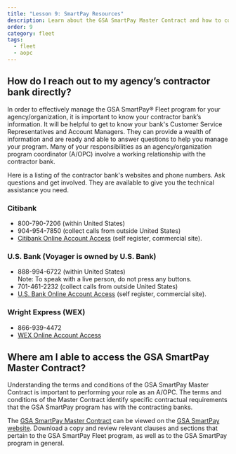 ```yaml
---
title: "Lesson 9: SmartPay Resources"
description: Learn about the GSA SmartPay Master Contract and how to contact your agency's contractor bank. 
order: 9
category: fleet
tags:
  - fleet
  - aopc
---
```


## How do I reach out to my agency’s contractor bank directly?

In order to effectively manage the GSA SmartPay® Fleet program for your agency/organization, it is important to know your contractor bank’s information. It will be helpful to get to know your bank's Customer Service Representatives and Account Managers. They can provide a wealth of information and are ready and able to answer questions to help you manage your program. Many of your responsibilities as an agency/organization program coordinator (A/OPC) involve a working relationship with the contractor bank.

Here is a listing of the contractor bank's websites and phone numbers. Ask questions and get involved. They are available to give you the technical assistance you need.
### Citibank
- 800-790-7206 (within United States)
- 904-954-7850 (collect calls from outside United States)
- [Citibank Online Account Access](https://home.cards.citidirect.com/CommercialCard/Cards.html) (self register, commercial site).

### U.S. Bank (Voyager is owned by U.S. Bank)
- 888-994-6722 (within United States)<br />
Note: To speak with a live person, do not press any buttons.
- 701-461-2232 (collect calls from outside United States)
- [U.S. Bank Online Account Access](https://access.usbank.com/cpsApp1/index.jsp) (self register, commercial site).

### Wright Express (WEX)
- 866-939-4472
- [WEX Online Account Access](https://wexcard.com/)

## Where am I able to access the GSA SmartPay Master Contract?
Understanding the terms and conditions of the GSA SmartPay Master Contract is important to performing your role as an A/OPC. The terms and conditions of the Master Contract identify specific contractual requirements that the GSA SmartPay program has with the contracting banks.

The [GSA SmartPay Master Contract](https://smartpay.gsa.gov/about/master-contract/) can be viewed on the [GSA SmartPay website](https://smartpay.gsa.gov/). Download a copy and review relevant clauses and sections that pertain to the GSA SmartPay Fleet program, as well as to the GSA SmartPay program in general.
